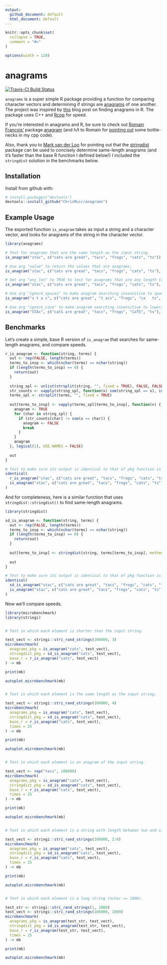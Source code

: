 ```yaml
---
output: 
  github_document: default
  html_document: default
---
```


<!-- README.md is generated from README.Rmd. Please edit that file -->

```r
knitr::opts_chunk$set(
  collapse = TRUE,
  comment = "#>"
)
```

```r
options(width = 120)
```

# anagrams

[![Travis-CI Build Status](https://travis-ci.org/ChrisMuir/anagrams.svg?branch=master)](https://travis-ci.org/ChrisMuir/anagrams)

`anagrams` is a super simple R package providing a function for comparing character vectors and determining if strings are [anagrams](https://en.wikipedia.org/wiki/Anagram) of one another. The project was inspired by [this](http://www.programmingr.com/content/simple-anagram-finder-using-r/) blog post on finding anagrams in R. The package uses C++ and [Rcpp](https://CRAN.R-project.org/package=Rcpp) for speed.

If you're interested in anagrams and R, be sure to check out [Romain Francois'](https://github.com/romainfrancois) package [anagram](https://github.com/romainfrancois/anagram) (and h/t to Romain for [pointing out](https://twitter.com/romain_francois/status/972754279164514304) some bottle-necks in my cpp code).

Also, thank you to [Mark van der Loo](https://github.com/markvanderloo) for pointing out that the [stringdist](https://github.com/markvanderloo/stringdist) package can be used to concisely determine same-length anagrams (and it's faster than the base R function I defined below!) I included the `stringdist` solution in the benchmarks below.

## Installation

Install from github with:
```r
# install.packages("devtools")
devtools::install_github("ChrisMuir/anagrams")
```

## Example Usage

The exported function `is_anagram` takes as input a string and a character vector, and looks for anagrams of the string in the character vector.

```r
library(anagrams)

# Test for anagrams that are the same length as the input string.
is_anagram("stac", c("cats are great", "tacs", "frogs", "cats", "ts"))

# Use arg "value" to return the values that are anagrams.
is_anagram("stac", c("cats are great", "tacs", "frogs", "cats", "ts"), value = TRUE)

# Set arg "any_len" to TRUE to test for anagrams that are any length (either same length or sub-string).
is_anagram("stac", c("cats are great", "tacs", "frogs", "cats", "ts"), any_len = TRUE)

# Use arg "ignore_spaces" to make anagram searching insensitive to spaces.
is_anagram("s t a c", c("cats are great", "t acs", "frogs", "ca   ts", "ts"), ignore_spaces = TRUE)

# Use arg "ignore_case" to make anagram searching insensitive to lower/upper case.
is_anagram("STAc", c("catS are great", "tacs", "frogs", "CaTS", "ts"), ignore_case = TRUE)
```

## Benchmarks

Let's create a simple, base R version of `is_anagram` that searches for same-length anagrams, and compare speeds.
```r
r_is_anagram <- function(string, terms) {
  out <- rep(FALSE, length(terms))
  terms_to_insp <- which(nchar(terms) == nchar(string))
  if (length(terms_to_insp) == 0) {
    return(out)
  }
  
  string_spl <- unlist(strsplit(string, "", fixed = TRUE), FALSE, FALSE)
  str_counts <- vapply(string_spl, function(x) sum(string_spl == x), integer(1))
  terms_spl <- strsplit(terms, "", fixed = TRUE)
  
  out[terms_to_insp] <- vapply(terms_spl[terms_to_insp], function(x) {
    anagram <- TRUE
    for (char in string_spl) {
      if (str_counts[char] != sum(x == char)) {
        anagram <- FALSE
        break
      }
    }
    anagram
  }, logical(1), USE.NAMES = FALSE)
  
  out
}

# Test to make sure its output is identical to that of pkg function is_anagram.
identical(
  r_is_anagram("stac", c("cats are great", "tacs", "frogs", "cats", "ts")), 
  is_anagram("stac", c("cats are great", "tacs", "frogs", "cats", "ts"))
)
```
And for completeness, here is a similar function that uses `stringdist::stringdist()` to find same-length anagrams.
```r
library(stringdist)

sd_is_anagram <- function(string, terms) {
  out <- rep(FALSE, length(terms))
  terms_to_insp <- which(nchar(terms) == nchar(string))
  if (length(terms_to_insp) == 0) {
    return(out)
  }
  
  out[terms_to_insp] <- stringdist(string, terms[terms_to_insp], method="qgram", q=1) == 0
  
  out
}

# Test to make sure its output is identical to that of pkg function is_anagram.
identical(
  sd_is_anagram("stac", c("cats are great", "tacs", "frogs", "cats", "ts")), 
  is_anagram("stac", c("cats are great", "tacs", "frogs", "cats", "ts"))
)
```

Now we'll compare speeds.

```r
library(microbenchmark)
library(stringi)


# Test in which each element is shorter than the input string.

test_vect <- stringi::stri_rand_strings(100000, 3)
microbenchmark(
  anagrams_pkg = is_anagram("cats", test_vect), 
  stringdist_pkg = sd_is_anagram("cats", test_vect), 
  base_r = r_is_anagram("cats", test_vect)
) -> mb

print(mb)

autoplot.microbenchmark(mb)


# Test in which each element is the same length as the input string.

test_vect <- stringi::stri_rand_strings(100000, 4)
microbenchmark(
  anagrams_pkg = is_anagram("cats", test_vect), 
  stringdist_pkg = sd_is_anagram("cats", test_vect), 
  base_r = r_is_anagram("cats", test_vect), 
  times = 25
) -> mb

print(mb)

autoplot.microbenchmark(mb)


# Test in which each element is an anagram of the input string.

test_vect <- rep("tacs", 100000)
microbenchmark(
  anagrams_pkg = is_anagram("cats", test_vect), 
  stringdist_pkg = sd_is_anagram("cats", test_vect), 
  base_r = r_is_anagram("cats", test_vect), 
  times = 25
) -> mb

print(mb)

autoplot.microbenchmark(mb)


# Test in which each element is a string with length between two and six chars.

test_vect <- stringi::stri_rand_strings(100000, 2:6)
microbenchmark(
  anagrams_pkg = is_anagram("cats", test_vect), 
  stringdist_pkg = sd_is_anagram("cats", test_vect), 
  base_r = r_is_anagram("cats", test_vect), 
  times = 25
) -> mb

print(mb)

autoplot.microbenchmark(mb)


# Test in which each element is a long string (nchar == 1000).

test_str <- stringi::stri_rand_strings(1, 1000)
test_vect <- stringi::stri_rand_strings(100000, 1000)
microbenchmark(
  anagrams_pkg = is_anagram(test_str, test_vect), 
  stringdist_pkg = sd_is_anagram(test_str, test_vect), 
  base_r = r_is_anagram(test_str, test_vect), 
  times = 25
) -> mb

print(mb)

autoplot.microbenchmark(mb)
```
